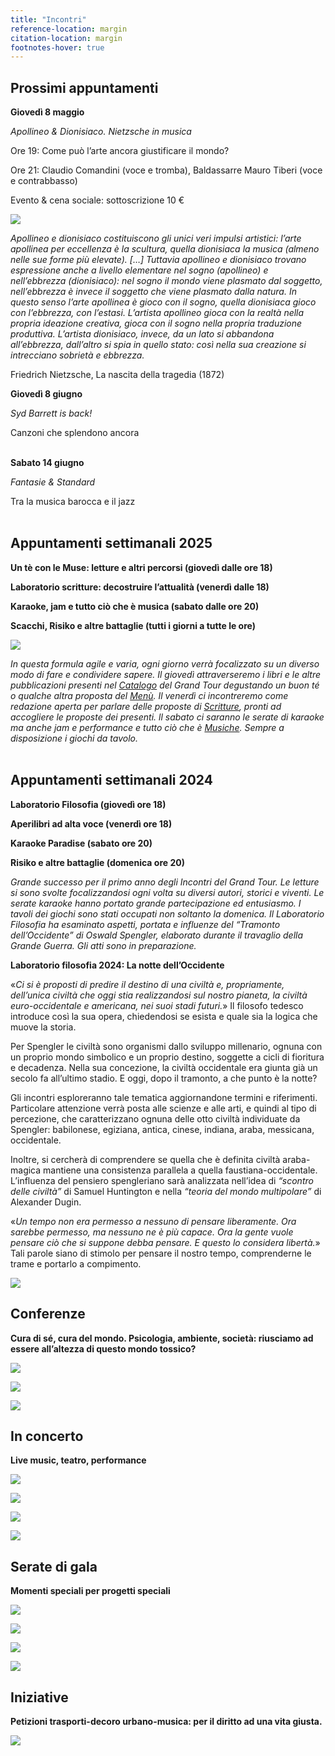 ```yaml
---
title: "Incontri"
reference-location: margin
citation-location: margin
footnotes-hover: true
---
```


## Prossimi appuntamenti

**Giovedì 8 maggio**

*Apollineo & Dionisiaco. Nietzsche in musica*

Ore 19: Come può l'arte ancora giustificare il mondo?

Ore 21: Claudio Comandini (voce e tromba), Baldassarre Mauro Tiberi (voce e contrabbasso)

Evento & cena sociale: sottoscrizione 10 €

![](images/immagini_bookwinebar/iniziative/concerto_8_maggio.jpeg){fig-align="center"}

*Apollineo e dionisiaco costituiscono gli unici veri impulsi artistici: l'arte apollinea per eccellenza è la scultura, quella dionisiaca la musica (almeno nelle sue forme più elevate). \[...\] Tuttavia apollineo e dionisiaco trovano espressione anche a livello elementare nel sogno (apollineo) e nell'ebbrezza (dionisiaco): nel sogno il mondo viene plasmato dal soggetto, nell'ebbrezza è invece il soggetto che viene plasmato dalla natura. In questo senso l'arte apollinea è gioco con il sogno, quella dionisiaca gioco con l'ebbrezza, con l'estasi. L'artista apollineo gioca con la realtà nella propria ideazione creativa, gioca con il sogno nella propria traduzione produttiva. L'artista dionisiaco, invece, da un lato si abbandona all'ebbrezza, dall'altro si spia in quello stato:
così nella sua creazione si intrecciano sobrietà e ebbrezza.*

Friedrich Nietzsche, La nascita della tragedia (1872)

**Giovedì 8 giugno**

*Syd Barrett is back!*

Canzoni che splendono ancora\
\

**Sabato 14 giugno**

*Fantasie & Standard*

Tra la musica barocca e il jazz\
\

## **Appuntamenti settimanali 2025**

**Un tè con le Muse: letture e altri percorsi (giovedì dalle ore 18)**

**Laboratorio scritture: decostruire l'attualità (venerdì dalle 18)**

**Karaoke, jam e tutto ciò che è musica (sabato dalle ore 20)**

**Scacchi, Risiko e altre battaglie (tutti i giorni a tutte le ore)**

![](images/incontri_2025-01.jpeg){fig-align="center"}

*In questa formula agile e varia, ogni giorno verrà focalizzato su un diverso modo di fare e condividere sapere. Il giovedì attraverseremo i libri e le altre pubblicazioni presenti nel [Catalogo](https://grandtour.shop/catalogo.html) del Grand Tour degustando un buon té o qualche altra proposta del [Menù](https://grandtour.shop/bookwinebar.html#men%C3%B9). Il venerdì ci incontreremo come redazione aperta per parlare delle proposte di [Scritture](https://grandtour.shop/scritture.html), pronti ad accogliere le proposte dei presenti. ll sabato ci saranno le serate di karaoke ma anche jam e performance e tutto ciò che è [Musiche](https://grandtour.shop/musiche.html). Sempre a disposizione i giochi da tavolo.*\
\

## **Appuntamenti settimanali 2024**

**Laboratorio Filosofia (giovedì ore 18)**

**Aperilibri ad alta voce (venerdì ore 18)**

**Karaoke Paradise (sabato ore 20)**

**Risiko e altre battaglie (domenica ore 20)**

*Grande successo per il primo anno degli Incontri del Grand Tour. Le letture si sono svolte focalizzandosi ogni volta su diversi autori, storici e viventi. Le serate karaoke hanno portato grande partecipazione ed entusiasmo. I tavoli dei giochi sono stati occupati non soltanto la domenica. Il Laboratorio Filosofia ha esaminato aspetti, portata e influenze del "Tramonto dell'Occidente" di Oswald Spengler, elaborato durante il travaglio della Grande Guerra. Gli atti sono in preparazione.*

**Laboratorio filosofia 2024: La notte dell'Occidente**

«*Ci si è proposti di predire il destino di una civiltà e, propriamente, dell'unica civiltà che oggi stia realizzandosi sul nostro pianeta, la civiltà euro-occidentale e americana, nei suoi stadi futuri.*» Il filosofo tedesco introduce così la sua opera, chiedendosi se esista e quale sia la logica che muove la storia.

Per Spengler le civiltà sono organismi dallo sviluppo millenario, ognuna con un proprio mondo simbolico e un proprio destino, soggette a cicli di fioritura e decadenza. Nella sua concezione, la civiltà occidentale era giunta già un secolo fa all'ultimo stadio. E oggi, dopo il tramonto, a che punto è la notte?

Gli incontri esploreranno tale tematica aggiornandone termini e riferimenti. Particolare attenzione verrà posta alle scienze e alle arti, e quindi al tipo di percezione, che caratterizzano ognuna delle otto civiltà individuate da Spengler: babilonese, egiziana, antica, cinese, indiana, araba, messicana, occidentale.

Inoltre, si cercherà di comprendere se quella che è definita civiltà araba-magica mantiene una consistenza parallela a quella faustiana-occidentale. L'influenza del pensiero spengleriano sarà analizzata nell'idea di *"scontro delle civiltà"* di Samuel Huntington e nella *"teoria del mondo multipolare"* di Alexander Dugin.

«*Un tempo non era permesso a nessuno di pensare liberamente. Ora sarebbe permesso, ma nessuno ne è più capace. Ora la gente vuole pensare ciò che si suppone debba pensare. E questo lo considera libertà.*» Tali parole siano di stimolo per pensare il nostro tempo, comprenderne le trame e portarlo a compimento.

![](images/immagini_bookwinebar/iniziative/calendario.jpg){fig-align="center"}

## **Conferenze**

**Cura di sé, cura del mondo. Psicologia, ambiente, società: riusciamo ad essere all'altezza di questo mondo tossico?**

![](images/immagini_bookwinebar/iniziative/conferenza_europa.jpeg){fig-align="center"}

![](images/immagini_bookwinebar/iniziative/conferenza%20nutrizionismo.jpg){fig-align="center"}

![](images/immagini_bookwinebar/iniziative/conferenza%20dipendenze.jpg){fig-align="center"}

## In concerto

**Live music, teatro, performance**

![](images/immagini_bookwinebar/iniziative/concerto_11-4.jpeg){fig-align="center"}

![](images/immagini_bookwinebar/iniziative/concerto_5-4.jpeg){fig-align="center"}

![](images/canterbury_night.jpeg){fig-align="center"}

![](images/immagini_bookwinebar/iniziative/concerto_napoli.jpg){fig-align="center"}

## **Serate di gala**

**Momenti speciali per progetti speciali**

![](images/carnevale2025.jpeg){fig-align="center"}

![](images/Capodanno2025-01.jpeg){fig-align="center"}

![](images/immagini_bookwinebar/iniziative/Capodanno.jpg){fig-align="center"}

![](images/immagini_bookwinebar/iniziative/maschere_inverse.jpg){fig-align="center"}

## **Iniziative**

**Petizioni trasporti-decoro urbano-musica: per il diritto ad una vita giusta.**

![](images/immagini_bookwinebar/iniziative/petizioni.jpg){fig-align="center"}
